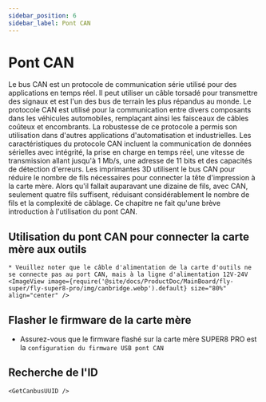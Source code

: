 ```yaml
---
sidebar_position: 6
sidebar_label: Pont CAN
---
```






# Pont CAN

Le bus CAN est un protocole de communication série utilisé pour des applications en temps réel. Il peut utiliser un câble torsadé pour transmettre des signaux et est l'un des bus de terrain les plus répandus au monde. Le protocole CAN est utilisé pour la communication entre divers composants dans les véhicules automobiles, remplaçant ainsi les faisceaux de câbles coûteux et encombrants. La robustesse de ce protocole a permis son utilisation dans d'autres applications d'automatisation et industrielles. Les caractéristiques du protocole CAN incluent la communication de données sérielles avec intégrité, la prise en charge en temps réel, une vitesse de transmission allant jusqu'à 1 Mb/s, une adresse de 11 bits et des capacités de détection d'erreurs.
Les imprimantes 3D utilisent le bus CAN pour réduire le nombre de fils nécessaires pour connecter la tête d'impression à la carte mère. Alors qu'il fallait auparavant une dizaine de fils, avec CAN, seulement quatre fils suffisent, réduisant considérablement le nombre de fils et la complexité de câblage.
Ce chapitre ne fait qu'une brève introduction à l'utilisation du pont CAN.

## Utilisation du pont CAN pour connecter la carte mère aux outils

    * Veuillez noter que le câble d'alimentation de la carte d'outils ne se connecte pas au port CAN, mais à la ligne d'alimentation 12V-24V
    <ImageView image={require('@site/docs/ProductDoc/MainBoard/fly-super/fly-super8-pro/img/canbridge.webp').default} size="80%" align="center" />


## Flasher le firmware de la carte mère

* Assurez-vous que le firmware flashé sur la carte mère SUPER8 PRO est la `configuration du firmware USB pont CAN`


## Recherche de l'ID

    <GetCanbusUUID />